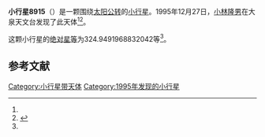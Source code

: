 {{Infobox planet
| bgcolour = #FFFFC0
| name = 8915 Sawaishujiro
| symbol = 
| image = 
| caption = 
| discovery = yes
| discovery_ref = 
| discoverer = [[小林隆男|小林隆男]]
| discovery_site = [[大泉天文台|大泉天文台]] 
| discovered = 1995年12月27日
| designations = yes
| mp_name = 
| named_after = 
| alt_names = 1995 YK3/ 1989 AY7 / 1993 TA21
| mp_category = [[外小行星带|外小行星带]]
| orbit_ref = <ref name="a">[http://ssd.jpl.nasa.gov/sbdb.cgi?sstr=8915 8915 Sawaishujiro] {{Wayback|url=http://ssd.jpl.nasa.gov/sbdb.cgi?sstr=8915 |date=20210718093848 }}，小行星數據庫瀏覽器（JPL Small-Body Database Browser）－[[美国国家航空航天局|美国国家航空航天局]]喷气推进实验室</ref>
| epoch = 2456400.5 (2013年4月18日更新)
| aphelion = {{convert|4.134651857406207|AU|km|3|abbr=on|lk=out}}
| perihelion = {{convert|3.731588138665347|AU|km|3|abbr=on}}
| semimajor = {{convert|3.933119998035777|AU|km|3|abbr=on}}
| eccentricity = 0.051239693
| period = 2849.077231 [[日|日]]<br />7.8[[儒略年|儒略年]]
| avg_speed = 
| inclination = 3.688965061902292
| asc_node = 245.2381073180623
| mean_anomaly = 
| arg_peri = 324.9491968832042
| satellites = 
| physical_characteristics = yes
| dimensions = 
| mass = 
| density = 
| surface_grav = 
| escape_velocity = 
| sidereal_day = 
| axial_tilt = 
| pole_ecliptic_lat = 
| pole_ecliptic_lon = 
| albedo = 
| temperatures= 
| temp_name1 = 
| mean_temp_1 = 
| max_temp_1 = 
| temp_name2 = 
| max_temp_2 = 
| spectral_type = 
| abs_magnitude = 324.9491968832042
}}

'''小行星8915'''（{{lang-en|8915 Sawaishujiro}}）是一颗围绕[[太阳|太阳]][[公转|公转]]的[[小行星|小行星]]。1995年12月27日，[[小林隆男|小林隆男]]在大泉天文台发现了此天体<ref name="a" /><ref>{{cite news|title=小行星列表|url=http://cfa-www.harvard.edu/iau/lists/NumberedMPs.txt|accessdate=2013-07-08|newspaper=哈佛大学|archive-date=2008-05-17|archive-url=https://web.archive.org/web/20080517010638/http://cfa-www.harvard.edu/iau/lists/NumberedMPs.txt|dead-url=no}}</ref>。

这颗小行星的[[绝对星等|绝对星等]]为324.9491968832042等<ref name="a" />。

==参考文献==
{{reflist}}
{{Minor Planet Number|[[小行星8914|小行星8914]]|[[小行星8916|小行星8916]]}}

{{小天体}}

[[Category:小行星带天体|Category:小行星带天体]]
[[Category:1995年发现的小行星|Category:1995年发现的小行星]]

{{asteroid-stub}}